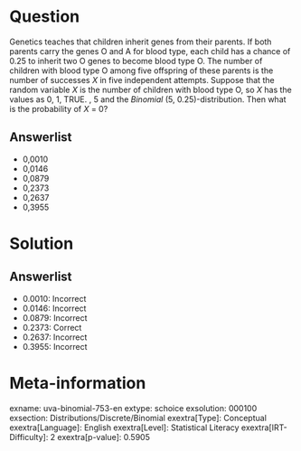 Question
========

Genetics teaches that children inherit genes from their parents. If both parents carry the genes O and A for blood type, each child has a chance of 0.25 to inherit two O genes to become blood type O. The number of children with blood type O among five offspring of these parents is the number of successes *X* in five independent attempts. Suppose that the random variable *X* is the number of children with blood type O, so *X* has the values as 0, 1, TRUE. , 5 and the *Binomial* (5, 0.25)-distribution. Then what is the probability of *X* = 0?

Answerlist
----------

* 0,0010
* 0,0146
* 0,0879
* 0,2373
* 0,2637
* 0,3955

Solution
========

Answerlist
----------

* 0.0010: Incorrect
* 0.0146: Incorrect
* 0.0879: Incorrect
* 0.2373: Correct
* 0.2637: Incorrect
* 0.3955: Incorrect

Meta-information
================
exname: uva-binomial-753-en
extype: schoice
exsolution: 000100
exsection: Distributions/Discrete/Binomial
exextra[Type]: Conceptual
exextra[Language]: English
exextra[Level]: Statistical Literacy
exextra[IRT-Difficulty]: 2
exextra[p-value]: 0.5905

